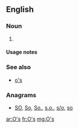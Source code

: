 {{also|Appendix:Variations of "os"}}
==English==

===Noun===
{{head|en|noun plural form}}

# {{plural of|O|lang=en}}

====Usage notes====
{{U:en:plurals of letters}}

===See also===
* [[o's]]

===Anagrams===
* [[SO#English|SO]], [[So#English|So]], [[So.#English|So.]], [[s.o.#English|s.o.]], [[s/o#English|s/o]], [[so#English|so]]

[[ar:O's]]
[[fr:O's]]
[[mg:O's]]